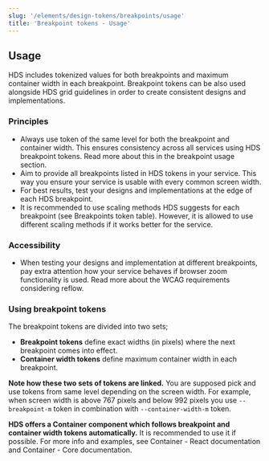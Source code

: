 ```yaml
---
slug: '/elements/design-tokens/breakpoints/usage'
title: 'Breakpoint tokens - Usage'
---
```



## Usage

HDS includes tokenized values for both breakpoints and maximum container width in each breakpoint. Breakpoint tokens can be also used alongside <Link size="M" href="#">HDS grid guidelines</Link> in order to create consistent designs and implementations.

### Principles
- Always use token of the same level for both the breakpoint and container width. This ensures consistency across all services using HDS breakpoint tokens. Read more about this in <Link size="M" href="#using-breakpoint-tokens">the breakpoint usage section.</Link>
- Aim to provide all breakpoints listed in HDS tokens in your service. This way you ensure your service is usable with every common screen width.
- For best results, test your designs and implementations at the edge of each HDS breakpoint.
- It is recommended to use scaling methods HDS suggests for each breakpoint (<Link size="M" href="#tab-1-button">see Breakpoints token table</Link>). However, it is allowed to use different scaling methods if it works better for the service.

### Accessibility
- When testing your designs and implementation at different breakpoints, pay extra attention how your service behaves if browser zoom functionality is used. Read more about the <Link size="M" href="https://www.w3.org/WAI/WCAG21/Understanding/reflow.html" external>WCAG requirements considering reflow</Link>.

### Using breakpoint tokens
The breakpoint tokens are divided into two sets;

- **Breakpoint tokens** define exact widths (in pixels) where the next breakpoint comes into effect.
- **Container width tokens** define maximum container width in each breakpoint.

**Note how these two sets of tokens are linked.** You are supposed pick and use tokens from same level depending on the screen width. For example, when screen width is above 767 pixels and below 992 pixels you use `--breakpoint-m` token in combination with `--container-width-m` token.

**HDS offers a Container component which follows breakpoint and container width tokens automatically.** It is recommended to use it if possible. For more info and examples, see <Link size="M" href="https://hds.hel.fi/storybook/react/?path=/story/components-container--example" external>Container - React documentation</Link> and <Link size="M" href="https://hds.hel.fi/storybook/core/?path=/story/components-container--default" external>Container - Core documentation</Link>.

